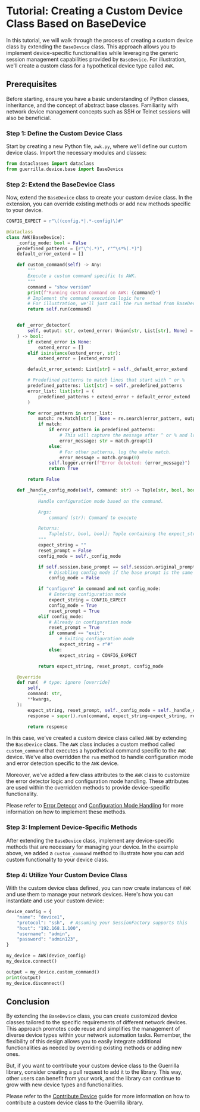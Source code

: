 # Tutorial: Creating a Custom Device Class Based on BaseDevice


In this tutorial, we will walk through the process of creating a custom device class by extending the `BaseDevice` class. 
This approach allows you to implement device-specific functionalities while leveraging the generic session management capabilities provided by `BaseDevice`. 
For illustration, we'll create a custom class for a hypothetical device type called `AWK`.

## Prerequisites

Before starting, ensure you have a basic understanding of Python classes, inheritance, and the concept of abstract base classes. Familiarity with network device management concepts such as SSH or Telnet sessions will also be beneficial.

<Steps>

### Step 1: Define the Custom Device Class

Start by creating a new Python file, `awk.py`, where we'll define our custom device class. Import the necessary modules and classes:

```py filename="awk.py"
from dataclasses import dataclass
from guerrilla.device.base import BaseDevice
```


### Step 2: Extend the BaseDevice Class

Now, extend the `BaseDevice` class to create your custom device class. In the extension, you can override existing methods or add new methods specific to your device.

```py showLineNumbers
CONFIG_EXPECT = r"\((config.*|.*-config)\)#"

@dataclass
class AWK(BaseDevice):
    _config_mode: bool = False
    predefined_patterns = [r"\^(.*)", r"^\s*%(.*)"]
    default_error_extend = []

    def custom_command(self) -> Any:
        """
        Execute a custom command specific to AWK.
        """
        command = "show version"
        print(f"Running custom command on AWK: {command}")
        # Implement the command execution logic here
        # For illustration, we'll just call the run method from BaseDevice
        return self.run(command)


    def _error_detector(
        self, output: str, extend_error: Union[str, List[str], None] = None
    ) -> bool:
        if extend_error is None:
            extend_error = []
        elif isinstance(extend_error, str):
            extend_error = [extend_error]

        default_error_extend: List[str] = self._default_error_extend

        # Predefined patterns to match lines that start with ^ or %
        predefined_patterns: list[str] = self._predefined_patterns
        error_list: list[str] = (
            predefined_patterns + extend_error + default_error_extend
        )

        for error_pattern in error_list:
            match: re.Match[str] | None = re.search(error_pattern, output, re.M | re.I)
            if match:
                if error_pattern in predefined_patterns:
                    # This will capture the message after ^ or % and log it as a warning.
                    error_message: str = match.group(1)
                else:
                    # For other patterns, log the whole match.
                    error_message = match.group(0)
                self.logger.error(f"Error detected: {error_message}")
                return True

        return False

    def _handle_config_mode(self, command: str) -> Tuple[str, bool, bool]:
            """
            Handle configuration mode based on the command.

            Args:
                command (str): Command to execute

            Returns:
                Tuple[str, bool, bool]: Tuple containing the expect_string, reset_prompt, and config_mode flag
            """
            expect_string = ""
            reset_prompt = False
            config_mode = self._config_mode

            if self.session.base_prompt == self.session.original_prompt:
                # Disabling config mode if the base prompt is the same as the original prompt
                config_mode = False

            if "configure" in command and not config_mode:
                # Entering configuration mode
                expect_string = CONFIG_EXPECT
                config_mode = True
                reset_prompt = True
            elif config_mode:
                # Already in configuration mode
                reset_prompt = True
                if command == "exit":
                    # Exiting configuration mode
                    expect_string = r"#"
                else:
                    expect_string = CONFIG_EXPECT

            return expect_string, reset_prompt, config_mode

    @override
    def run(  # type: ignore [override]
        self,
        command: str,
        **kwargs,
    ):
        expect_string, reset_prompt, self._config_mode = self._handle_config_mode(command)
        response = super().run(command, expect_string=expect_string, reset_prompt=reset_prompt, error_detector=self._error_detector, **kwargs)

        return response
```

In this case, we've created a custom device class called `AWK` by extending the `BaseDevice` class. The `AWK` class includes a custom method called `custom_command` that executes a hypothetical command specific to the `AWK` device. We've also overridden the `run` method to handle configuration mode and error detection specific to the `AWK` device.


Moreover, we've added a few class attributes to the `AWK` class to customize the error detector logic and configuration mode handling. These attributes are used within the overridden methods to provide device-specific functionality.   


Please refer to [Error Detecor](/docs/advanced/error_detector) and [Configuration Mode Handling](/docs/advanced/condfig_handle) for more information on how to implement these methods.


### Step 3: Implement Device-Specific Methods

After extending the `BaseDevice` class, implement any device-specific methods that are necessary for managing your device. In the example above, we added a `custom_command` method to illustrate how you can add custom functionality to your device class.

### Step 4: Utilize Your Custom Device Class

With the custom device class defined, you can now create instances of `AWK` and use them to manage your network devices. Here's how you can instantiate and use your custom device:


```py
device_config = {
    "name": "device1",
    "protocol": "ssh",  # Assuming your SessionFactory supports this
    "host": "192.168.1.100",
    "username": "admin",
    "password": "admin123",
}

my_device = AWK(device_config)
my_device.connect()

output = my_device.custom_command()
print(output)
my_device.disconnect()
```
</Steps>

## Conclusion

By extending the `BaseDevice` class, you can create customized device classes tailored to the specific requirements of different network devices. This approach promotes code reuse and simplifies the management of diverse device types within your network automation tasks. Remember, the flexibility of this design allows you to easily integrate additional functionalities as needed by overriding existing methods or adding new ones.


<Callout type="info">
But, if you want to contribute your custom device class to the Guerrilla library, consider creating a pull request to add it to the library. This way, other users can benefit from your work, and the library can continue to grow with new device types and functionalities.

Please refer to the [Contribute Device](/docs/advanced/contribute-device) guide for more information on how to contribute a custom device class to the Guerrilla library.
</Callout>